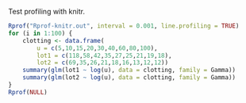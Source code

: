 Test profiling with knitr.

```r
Rprof("Rprof-knitr.out", interval = 0.001, line.profiling = TRUE)
for (i in 1:100) {
    clotting <- data.frame(
        u = c(5,10,15,20,30,40,60,80,100),
        lot1 = c(118,58,42,35,27,25,21,19,18),
        lot2 = c(69,35,26,21,18,16,13,12,12))
    summary(glm(lot1 ~ log(u), data = clotting, family = Gamma))
    summary(glm(lot2 ~ log(u), data = clotting, family = Gamma))
}
Rprof(NULL)
```
